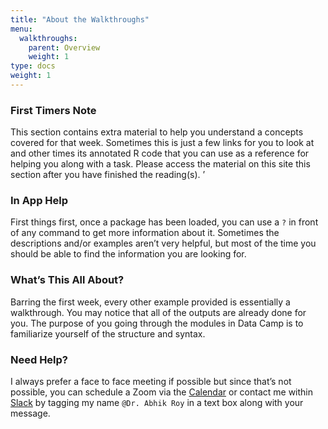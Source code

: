 ```yaml
---
title: "About the Walkthroughs"
menu:
  walkthroughs:
    parent: Overview
    weight: 1
type: docs
weight: 1
---
```


### First Timers Note
This section contains extra material to help you understand a concepts covered for that week. Sometimes this is just a few links for you to look at and other times its annotated R code that you can use as a reference for helping you along with a task. Please access the material on this site this section after you have finished the reading(s). '

### In App Help

First things first, once a package has been loaded, you can use a `?` in front of any command to get more information about it. Sometimes the descriptions and/or examples aren't very helpful, but most of the time you should be able to find the information you are looking for. 

### What's This All About?

Barring the first week, every other example provided  is essentially a walkthrough. You may notice that all of the outputs are already done for you. The purpose of you going through the modules in Data Camp is to familiarize yourself of the structure and syntax.

### Need Help?
I always prefer a face to face meeting if possible but since that's not possible, you can schedule a Zoom via the [Calendar](https://calendly.com/nopiecharts/short30){target="_blank"} or contact me within [Slack](http:/2021edp611.slack.com){target="_blank"} by tagging my name `@Dr. Abhik Roy` in a text box along with your message.
